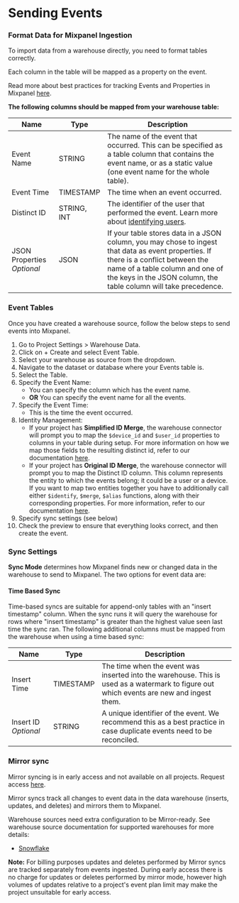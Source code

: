 # Sending Events


### Format Data for Mixpanel Ingestion

To import data from a warehouse directly, you need to format tables correctly.

Each column in the table will be mapped as a property on the event. 

Read more about best practices for tracking Events and Properties in Mixpanel [here](/docs/data-structure/events-and-properties).

**The following columns should be mapped from your warehouse table:** 

| Name | Type | Description |
| - | - | - |
| Event Name | STRING | The name of the event that occurred. This can be specified as a table column that contains the event name, or as a static value (one event name for the whole table). |
| Event Time | TIMESTAMP | The time when an event occurred. |
| Distinct ID | STRING, INT | The identifier of the user that performed the event. Learn more about [identifying users](/docs/tracking-methods/identifying-users). |
| JSON Properties _Optional_ | JSON | If your table stores data in a JSON column, you may chose to ingest that data as event properties. If there is a conflict between the name of a table column and one of the keys in the JSON column, the table column will take precedence.

### Event Tables

Once you have created a warehouse source, follow the below steps to send events into Mixpanel.
1. Go to Project Settings > Warehouse Data.
2. Click on + Create and select Event Table.
3. Select your warehouse as source from the dropdown.
4. Navigate to the dataset or database where your Events table is.
5. Select the Table.
6. Specify the Event Name:
    - You can specify the column which has the event name.
    - **OR** You can specify the event name for all the events.
7. Specify the Event Time:
    - This is the time the event occurred.
8. Identity Management:
    - If your project has **Simplified ID Merge**, the warehouse connector will prompt you to map the `$device_id` and `$user_id` properties to columns in your table during setup. For more information on how we map those fields to the resulting distinct id, refer to our documentation [here](/docs/tracking-methods/identifying-users#usage).
    - If your project has **Original ID Merge**, the warehouse connector will prompt you to map the Distinct ID column. This column represents the entity to which the events belong; it could be a user or a device. If you want to map two entities together you have to additionally call either `$identify`, `$merge`, `$alias` functions, along with their corresponding properties. For more information, refer to our documentation [here](/docs/tracking-methods/identifying-users#how-does-the-simplified-api-differ-from-the-original-api).
9. Specify sync settings (see below)
10. Check the preview to ensure that everything looks correct, and then create the event.

### Sync Settings

**Sync Mode** determines how Mixpanel finds new or changed data in the warehouse to send to Mixpanel. The two options for event data are:

#### Time Based Sync

Time-based syncs are suitable for append-only tables with an "insert timestamp" column. When the sync runs it will query the warehouse for rows where "insert timestamp" is greater than the highest value seen last time the sync ran. The following additional columns must be mapped from the warehouse when using a time based sync:

| Name | Type | Description |
| - | - | - |
| Insert Time | TIMESTAMP | The time when the event was inserted into the warehouse. This is used as a watermark to figure out which events are new and ingest them. |
| Insert ID _Optional_ | STRING | A unique identifier of the event. We recommend this as a best practice in case duplicate events need to be reconciled. | 

### Mirror sync

<Callout type="info">
  Mirror syncing is in early access and not available on all projects. Request access
  <a href="https://forms.gle/x8mbU6FVe5uHiVXF6">here</a>.
</Callout>

Mirror syncs track all changes to event data in the data warehouse (inserts, updates, and deletes) and mirrors them to Mixpanel.

Warehouse sources need extra configuration to be Mirror-ready. See warehouse source documentation for supported warehouses for more details:
- [Snowflake](/docs/tracking-methods/data-warehouse/snowflake#mirror-sync-readiness)

**Note:** For billing purposes updates and deletes performed by Mirror syncs are tracked separately from events ingested.
During early access there is no charge for updates or deletes performed by mirror mode, however high volumes of updates
relative to a project's event plan limit may make the project unsuitable for early access.

